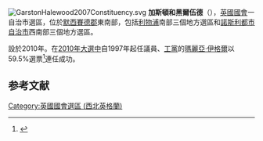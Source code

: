 [[File:GarstonHalewood2007Constituency.svg|right]]
'''加斯頓和黑爾伍德'''（{{lang-en|Garston and Halewood}}），[[英國|英國]][[英國國會|國會]]一自治市選區，位於[[默西賽德郡|默西賽德郡]]東南部，包括[[利物浦|利物浦]]南部三個地方選區和[[諾斯利都市自治市|諾斯利都市自治市]]西南部三個地方選區。

設於2010年。在[[2010年英國大選|2010年大選中]]自1997年起任議員、[[工黨_(英國)|工黨]]的[[瑪麗亞·伊格爾|瑪麗亞·伊格爾]]以59.5%選票<ref name="">{{cite news
|publisher=[[英國廣播公司|英國廣播公司]]
|date=2010年5月7日
|title=Election 2010/Constituency/Garston & Halewood
|url=http://news.bbc.co.uk/1/shared/election2010/results/constituency/b80.stm
|accessdate=2010年10月19日
|archive-date=2017年8月23日
|archive-url=https://web.archive.org/web/20170823065201/http://news.bbc.co.uk/1/shared/election2010/results/constituency/b80.stm
|dead-url=no
}}</ref>連任成功。

==参考文献==
<div class="references-small">
<references></references>
</div>

{{DEFAULTSORT:Garston and Halewood (UK Parliament constituency)}}
[[Category:英國國會選區_(西北英格蘭)|Category:英國國會選區 (西北英格蘭)]]